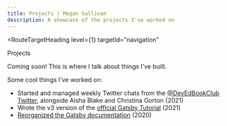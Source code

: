 ```yaml
---
title: Projects | Megan Sullivan
description: A showcase of the projects I've worked on
---
```



<RouteTargetHeading
  level={1}
  targetId="navigation"
>
  Projects
</RouteTargetHeading>

Coming soon! This is where I talk about things I've built.

Some cool things I've worked on:

- Started and managed weekly Twitter chats from the [@DevEdBookClub Twitter](https://twitter.com/DevEdBookClub), alongside Aisha Blake and Christina Gorton (2021)
- Wrote the v3 version of the [official Gatsby Tutorial](https://www.gatsbyjs.com/docs/tutorial/) (2021)
- [Reorganized the Gatsby documentation](https://www.gatsbyjs.com/blog/announcing-new-gatsby-docs-site/) (2020)
